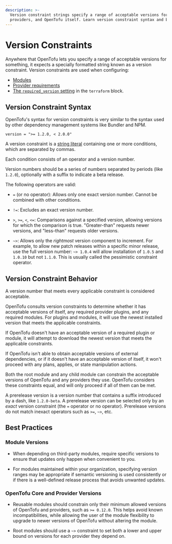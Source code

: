 ```yaml
---
description: >-
  Version constraint strings specify a range of acceptable versions for modules,
  providers, and OpenTofu itself. Learn version constraint syntax and behavior.
---
```


# Version Constraints

Anywhere that OpenTofu lets you specify a range of acceptable versions for
something, it expects a specially formatted string known as a version
constraint. Version constraints are used when configuring:

- [Modules](/docs/language/modules)
- [Provider requirements](/docs/language/providers/requirements)
- [The `required_version` setting](/docs/language/settings#specifying-a-required-tofu-version) in the `terraform` block.

## Version Constraint Syntax

OpenTofu's syntax for version constraints is very similar to the syntax used by
other dependency management systems like Bundler and NPM.

```hcl
version = ">= 1.2.0, < 2.0.0"
```

A version constraint is a [string literal](/docs/language/expressions/strings)
containing one or more conditions, which are separated by commas.

Each condition consists of an operator and a version number.

Version numbers should be a series of numbers separated by periods (like
`1.2.0`), optionally with a suffix to indicate a beta release.

The following operators are valid:

- `=` (or no operator): Allows only one exact version number. Cannot be combined
  with other conditions.

- `!=`: Excludes an exact version number.

- `>`, `>=`, `<`, `<=`: Comparisons against a specified version, allowing
  versions for which the comparison is true. "Greater-than" requests newer
  versions, and "less-than" requests older versions.

- `~>`: Allows only the _rightmost_ version component to increment. For example,
  to allow new patch releases within a specific minor release, use the full
  version number: `~> 1.0.4` will allow installation of `1.0.5` and `1.0.10`
  but not `1.1.0`. This is usually called the pessimistic constraint operator.

## Version Constraint Behavior

A version number that meets every applicable constraint is considered acceptable.

OpenTofu consults version constraints to determine whether it has acceptable
versions of itself, any required provider plugins, and any required modules. For
plugins and modules, it will use the newest installed version that meets the
applicable constraints.

If OpenTofu doesn't have an acceptable version of a required plugin or module,
it will attempt to download the newest version that meets the applicable
constraints.

If OpenTofu isn't able to obtain acceptable versions of external dependencies,
or if it doesn't have an acceptable version of itself, it won't proceed with any
plans, applies, or state manipulation actions.

Both the root module and any child module can constrain the acceptable versions
of OpenTofu and any providers they use. OpenTofu considers these constraints
equal, and will only proceed if all of them can be met.

A prerelease version is a version number that contains a suffix introduced by
a dash, like `1.2.0-beta`. A prerelease version can be selected only by an
_exact_ version constraint (the `=` operator or no operator). Prerelease
versions do not match inexact operators such as `>=`, `~>`, etc.

## Best Practices

### Module Versions

- When depending on third-party modules, require specific versions to ensure
  that updates only happen when convenient to you.

- For modules maintained within your organization, specifying version ranges
  may be appropriate if semantic versioning is used consistently or if there is
  a well-defined release process that avoids unwanted updates.

### OpenTofu Core and Provider Versions

- Reusable modules should constrain only their minimum allowed versions of
  OpenTofu and providers, such as `>= 0.12.0`. This helps avoid known
  incompatibilities, while allowing the user of the module flexibility to
  upgrade to newer versions of OpenTofu without altering the module.

- Root modules should use a `~>` constraint to set both a lower and upper bound
  on versions for each provider they depend on.
